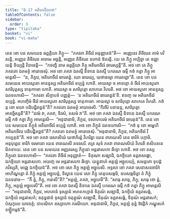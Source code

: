 ```yaml
---
title: "8.17 អតិរេកចីវរកថា"
tableOfContents: false
sidebar:
  order: 9
type: "tipitaka"
basket: "vi"
book: "vi-maha"
---
```



<DynamicBreadcrumb />

<Division number="347" book="vi-maha">

<Paragraph number="1646" book="vi-maha">
តេន ខោ បន សមយេន ឆព្ពគ្គិយា ភិក្ខូ—  “ភគវតា តិចីវរំ អនុញ្ញាតន៑”តិ—  អញ្ញេនេវ តិចីវរេន គាមំ បវិសន្តិ, អញ្ញេន តិចីវរេន អារាមេ អច្ឆន្តិ, អញ្ញេន តិចីវរេន នហានំ ឱតរន្តិ. យេ តេ ភិក្ខូ អប្បិច្ឆា តេ ឧជ្ឈាយន្តិ ខិយ្យន្តិ វិបាចេន្តិ—  “កថញ្ហិ នាម ឆព្ពគ្គិយា ភិក្ខូ អតិរេកចីវរំ ធារេស្សន្តី”តិ. អថ ខោ តេ ភិក្ខូ ភគវតោ ឯតមត្ថំ អារោចេសុំ. អថ ខោ ភគវា ឯតស្មឹ និទានេ ឯតស្មឹ បករណេ ធម្មឹ កថំ កត្វា ភិក្ខូ អាមន្តេសិ—  “ន, ភិក្ខវេ, អតិរេកចីវរំ ធារេតព្ពំ. យោ ធារេយ្យ, យថាធម្មោ ការេតព្ពោ”តិ.
</Paragraph>

<Paragraph number="1647" book="vi-maha">
តេន ខោ បន សមយេន អាយស្មតោ អានន្ទស្ស អតិរេកចីវរំ ឧប្បន្នំ ហោតិ. អាយស្មា ច អានន្ទោ តំ ចីវរំ អាយស្មតោ សារិបុត្តស្ស ទាតុកាមោ ហោតិ. អាយស្មា ច សារិបុត្តោ សាកេតេ វិហរតិ. អថ ខោ អាយស្មតោ អានន្ទស្ស ឯតទហោសិ—  “ភគវតា សិក្ខាបទំ បញ្ញត្តំ—  ‘ន អតិរេកចីវរំ ធារេតព្ពន៑’តិ. ឥទញ្ច មេ អតិរេកចីវរំ ឧប្បន្នំ. អហញ្ចិមំ ចីវរំ អាយស្មតោ សារិបុត្តស្ស ទាតុកាមោ. អាយស្មា ច សារិបុត្តោ សាកេតេ វិហរតិ. កថំ នុ ខោ មយា បដិបជ្ជិតព្ពន៑”តិ? ភគវតោ ឯតមត្ថំ អារោចេសិ. “កីវចិរំ បនានន្ទ, សារិបុត្តោ អាគច្ឆិស្សតី”តិ? “នវមំ វា, ភគវា, ទិវសំ, ទសមំ វា”តិ. អថ ខោ ភគវា ឯតស្មឹ និទានេ ឯតស្មឹ បករណេ ធម្មឹ កថំ កត្វា ភិក្ខូ អាមន្តេសិ—  “អនុជានាមិ, ភិក្ខវេ, ទសាហបរមំ អតិរេកចីវរំ ធារេតុន៑”តិ.
</Paragraph>

<Paragraph number="1648" book="vi-maha">
តេន ខោ បន សមយេន ភិក្ខូនំ អតិរេកចីវរំ ឧប្បន្នំ ហោតិ. អថ ខោ ភិក្ខូនំ ឯតទហោសិ—  “កថំ នុ ខោ អម្ហេហិ អតិរេកចីវរេ បដិបជ្ជិតព្ពន៑”តិ? ភគវតោ ឯតមត្ថំ អារោចេសុំ. “អនុជានាមិ, ភិក្ខវេ, អតិរេកចីវរំ វិកប្បេតុន៑”តិ.
</Paragraph>

</Division>
<Division number="348" book="vi-maha">

<Paragraph number="1649" book="vi-maha">
អថ ខោ ភគវា វេសាលិយំ យថាភិរន្តំ វិហរិត្វា យេន ពារាណសី តេន ចារិកំ បក្កាមិ. អនុបុព្ពេន ចារិកំ ចរមានោ យេន ពារាណសី តទវសរិ. តត្រ សុទំ ភគវា ពារាណសិយំ វិហរតិ ឥសិបតនេ មិគទាយេ. តេន ខោ បន សមយេន អញ្ញតរស្ស ភិក្ខុនោ អន្តរវាសកោ ឆិទ្ទោ ហោតិ. អថ ខោ តស្ស ភិក្ខុនោ ឯតទហោសិ—  “ភគវតា តិចីវរំ អនុញ្ញាតំ—  ទិគុណា សង្ឃាដិ, ឯកច្ចិយោ ឧត្តរាសង្គោ, ឯកច្ចិយោ អន្តរវាសកោ. អយញ្ច មេ អន្តរវាសកោ ឆិទ្ទោ. យន្នូនាហំ អគ្គឡំ អច្ឆុបេយ្យំ, សមន្តតោ ទុបដ្ដំ ភវិស្សតិ, មជ្ឈេ ឯកច្ចិយន៑”តិ. អថ ខោ សោ ភិក្ខុ អគ្គឡំ អច្ឆុបេសិ. អទ្ទសា ខោ ភគវា សេនាសនចារិកំ អាហិណ្ឌន្តោ តំ ភិក្ខុំ អគ្គឡំ អច្ឆុបេន្តំ, ទិស្វាន យេន សោ ភិក្ខុ តេនុបសង្កមិ, ឧបសង្កមិត្វា តំ ភិក្ខុំ ឯតទវោច—  “កឹ ត្វំ, ភិក្ខុ, ករោសី”តិ? “អគ្គឡំ, ភគវា, អច្ឆុបេមី”តិ. “សាធុ សាធុ, ភិក្ខុ; សាធុ ខោ ត្វំ, ភិក្ខុ, អគ្គឡំ អច្ឆុបេសី”តិ.
</Paragraph>

<Paragraph number="1650" book="vi-maha">
អថ ខោ ភគវា ឯតស្មឹ និទានេ ឯតស្មឹ បករណេ ធម្មឹ កថំ កត្វា ភិក្ខូ អាមន្តេសិ—  “អនុជានាមិ, ភិក្ខវេ, អហតានំ ទុស្សានំ អហតកប្បានំ ទិគុណំ សង្ឃាដឹ, ឯកច្ចិយំ ឧត្តរាសង្គំ, ឯកច្ចិយំ អន្តរវាសកំ; ឧតុទ្ធដានំ ទុស្សានំ ចតុគ្គុណំ សង្ឃាដឹ, ទិគុណំ ឧត្តរាសង្គំ, ទិគុណំ អន្តរវាសកំ; បំសុកូលេ យាវទត្ថំ; បាបណិកេ ឧស្សាហោ ករណីយោ. អនុជានាមិ, ភិក្ខវេ, អគ្គឡំ តុន្នំ ឱវដ្ដិកំ កណ្ឌុសកំ ទឡ្ហីកម្មន៑”តិ.
</Paragraph>
</Division>